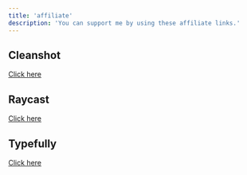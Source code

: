 ```yaml
---
title: 'affiliate'
description: 'You can support me by using these affiliate links.'
---
```

## Cleanshot

[Click here](https://maketheweb.gumroad.com/l/cleanshot?affiliate_id=53482611)

## Raycast

[Click here](https://raycast.com?via=rewardful_fmerian)

## Typefully

[Click here](https://typefully.com/?via=fmerian)